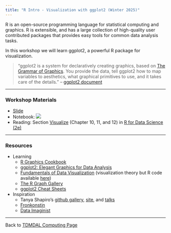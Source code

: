 ```yaml
---
title: "R Intro - Visualization with ggplot2 (Winter 2025)"
---
```


R is an open-source programming language for statistical computing and graphics. R is extensible, and has a large collection of high-quality user contributed packages that provides easy tools for common data analysis tasks.

In this workshop we will learn ggplot2, a powerful R package for visualization.

> "ggplot2 is a system for declaratively creating graphics, based on [The Grammar of Graphics](https://www.amazon.com/Grammar-Graphics-Statistics-Computing/dp/0387245448/ref=as_li_ss_tl). You provide the data, tell ggplot2 how to map variables to aesthetics, what graphical primitives to use, and it takes care of the details." -- [ggplot2 document](https://ggplot2.tidyverse.org/index.html)

------------------------------------------------------------------------

### Workshop Materials

-   [Slide](r_visualization.pdf)
-   Notebook: [![](colab-badge.svg)](https://colab.research.google.com/github/tdmdal/r-visualization-2025-winter/blob/master/docs/R_visualization.ipynb)
-   Reading: Section [Visualize](https://r4ds.hadley.nz/visualize) (Chapter 10, 11, and 12) in [R for Data Science (2e)](https://r4ds.hadley.nz/)

------------------------------------------------------------------------

### Resources

-   Learning
    -   [R Graphics Cookbook](https://r-graphics.org/)
    -   [ggplot2: Elegant Graphics for Data Analysis](https://ggplot2-book.org/)
    -   [Fundamentals of Data Visualization](https://clauswilke.com/dataviz/) (visualization theory but R code available [here](https://github.com/clauswilke/dataviz))
    -   [The R Graph Gallery](https://www.r-graph-gallery.com/)
    -   [ggplot2 Cheat Sheets](https://rstudio.github.io/cheatsheets/html/data-visualization.html)
-   Inspiration
    -   Tanya Shapiro's [github gallery](https://github.com/tashapiro), [site](https://indievisual.tech/), and [talks](https://indievisual.tech/talks)
    -   [Fronkonstin](https://fronkonstin.com/tag/ggplot2/)
    -   [Data Imaginist](https://thomaslinpedersen.art/work/#category=R)

------------------------------------------------------------------------

Back to [TDMDAL Computing Page](https://tdmdal.github.io/)
